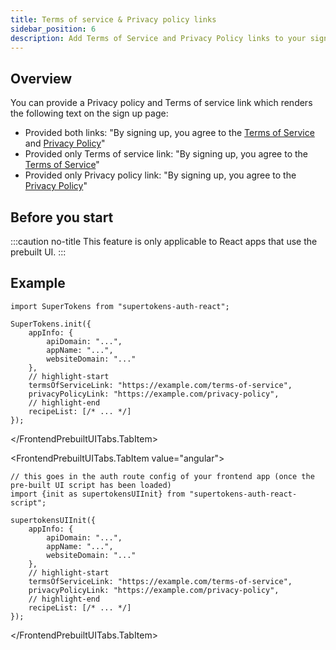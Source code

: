 ```yaml
---
title: Terms of service & Privacy policy links
sidebar_position: 6
description: Add Terms of Service and Privacy Policy links to your sign-up page.
---
```




## Overview

You can provide a Privacy policy and Terms of service link which renders the following text on the sign up page:
- Provided both links: "By signing up, you agree to the [Terms of Service](./toc-privacypolicy) and [Privacy Policy](./toc-privacypolicy)"
- Provided only Terms of service link: "By signing up, you agree to the [Terms of Service](./toc-privacypolicy)"
- Provided only Privacy policy link: "By signing up, you agree to the [Privacy Policy](./toc-privacypolicy)"

## Before you start

:::caution no-title
This feature is only applicable to React apps that use the prebuilt UI.
:::


## Example

<FrontendPrebuiltUITabs>
<FrontendPrebuiltUITabs.TabItem value="reactjs">

```tsx
import SuperTokens from "supertokens-auth-react";

SuperTokens.init({
    appInfo: {
        apiDomain: "...",
        appName: "...",
        websiteDomain: "..."
    },
    // highlight-start
    termsOfServiceLink: "https://example.com/terms-of-service",
    privacyPolicyLink: "https://example.com/privacy-policy",
    // highlight-end
    recipeList: [/* ... */]
});
```
</FrontendPrebuiltUITabs.TabItem>

<FrontendPrebuiltUITabs.TabItem value="angular">

```tsx
// this goes in the auth route config of your frontend app (once the pre-built UI script has been loaded)
import {init as supertokensUIInit} from "supertokens-auth-react-script";

supertokensUIInit({
    appInfo: {
        apiDomain: "...",
        appName: "...",
        websiteDomain: "..."
    },
    // highlight-start
    termsOfServiceLink: "https://example.com/terms-of-service",
    privacyPolicyLink: "https://example.com/privacy-policy",
    // highlight-end
    recipeList: [/* ... */]
});
```

</FrontendPrebuiltUITabs.TabItem>
</FrontendPrebuiltUITabs>

